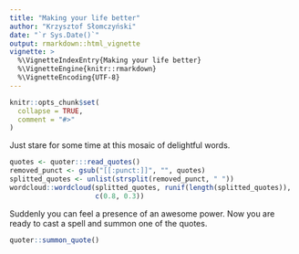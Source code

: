 ```yaml
---
title: "Making your life better"
author: "Krzysztof Słomczyński"
date: "`r Sys.Date()`"
output: rmarkdown::html_vignette
vignette: >
  %\VignetteIndexEntry{Making your life better}
  %\VignetteEngine{knitr::rmarkdown}
  %\VignetteEncoding{UTF-8}
---
```


```r
knitr::opts_chunk$set(
  collapse = TRUE,
  comment = "#>"
)
```

Just stare for some time at this mosaic of delightful words.

```r
quotes <- quoter:::read_quotes()
removed_punct <- gsub("[[:punct:]]", "", quotes)
splitted_quotes <- unlist(strsplit(removed_punct, " "))
wordcloud::wordcloud(splitted_quotes, runif(length(splitted_quotes)),
                     c(0.8, 0.3))
```

Suddenly you can feel a presence of an awesome power. Now you are ready to cast a spell and summon one of the quotes.

```r
quoter::summon_quote()
```
